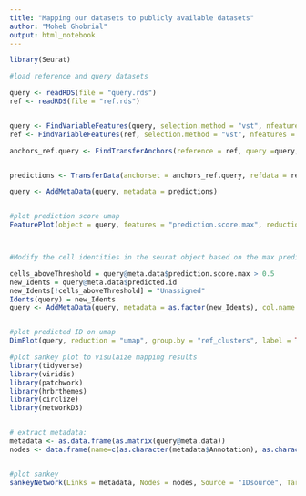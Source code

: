 ---
title: "Mapping our datasets to publicly available datasets"
author: "Moheb Ghobrial"
output: html_notebook
---



```{r}
library(Seurat)

#load reference and query datasets

query <- readRDS(file = "query.rds")
ref <- readRDS(file = "ref.rds")


query <- FindVariableFeatures(query, selection.method = "vst", nfeatures = 3000, verbose = FALSE)
ref <- FindVariableFeatures(ref, selection.method = "vst", nfeatures = 3000, verbose = FALSE)

anchors_ref.query <- FindTransferAnchors(reference = ref, query =query, project.query = TRUE, dims = 1:30, normalization.method = "LogNormalize")


predictions <- TransferData(anchorset = anchors_ref.query, refdata = ref$Annotation, dims = 1:20)

query <- AddMetaData(query, metadata = predictions)


#plot prediction score umap
FeaturePlot(object = query, features = "prediction.score.max", reduction = "umap", pt.size = 1.5)



#Modify the cell identities in the seurat object based on the max prediction score. Only consider scores above 0.5. 

cells_aboveThreshold = query@meta.data$prediction.score.max > 0.5
new_Idents = query@meta.data$predicted.id
new_Idents[!cells_aboveThreshold] = "Unassigned"
Idents(query) = new_Idents
query <- AddMetaData(query, metadata = as.factor(new_Idents), col.name = "ref_clusters")


#plot predicted ID on umap
DimPlot(query, reduction = "umap", group.by = "ref_clusters", label = TRUE, repel = TRUE, label.size = 4.5, pt.size = 1)

#plot sankey plot to visulaize mapping results
library(tidyverse)
library(viridis)
library(patchwork)
library(hrbrthemes)
library(circlize)
library(networkD3)


# extract metadata:
metadata <- as.data.frame(as.matrix(query@meta.data))
nodes <- data.frame(name=c(as.character(metadata$Annotation), as.character(metadata$ref_clusters)) %>% unique())


#plot sankey
sankeyNetwork(Links = metadata, Nodes = nodes, Source = "IDsource", Target = "IDtarget",Value = "prediction.score.max", NodeID = "name",sinksRight= FALSE, colourScale=ColourScal, nodeWidth=100, fontSize=15, nodePadding=10, LinkGroup = "ref_clusters", height = 500, width = 1000,iterations = 0, fontFamily = "Arial")

```

